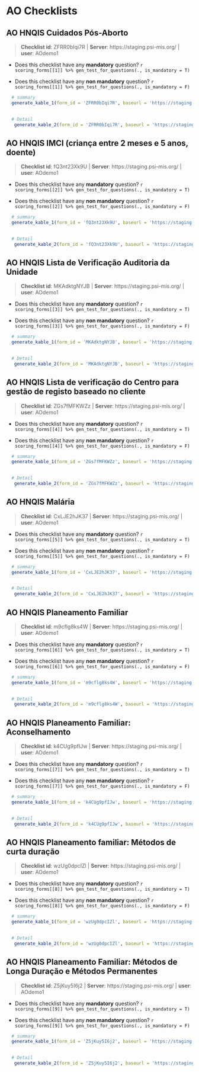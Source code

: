# AO Checklists {#AO}


## AO HNQIS Cuidados Pós-Aborto 

    
>__Checklist id__: ZFRR0bIqi7R   | __Server__: https://staging.psi-mis.org/ | __user__: AOdemo1 


    
- Does this checklist have any __mandatory__ question? `r scoring_forms[[1]] %>% gen_test_for_questions(., is_mandatory = T)`
    
- Does this checklist have any __non mandatory__ question? `r scoring_forms[[1]] %>% gen_test_for_questions(., is_mandatory = F)`

```r

  # summary
  generate_kable_1(form_id = 'ZFRR0bIqi7R', baseurl = 'https://staging.psi-mis.org/')
  

  # Detail
   generate_kable_2(form_id = 'ZFRR0bIqi7R', baseurl = 'https://staging.psi-mis.org/', ignore_text = T, ignore_parent = T, ignore_real_or_simulated = T)


```

## AO HNQIS IMCI (criança entre 2 meses e 5 anos, doente) 

    
>__Checklist id__: fQ3nt23Xk9U   | __Server__: https://staging.psi-mis.org/ | __user__: AOdemo1 


    
- Does this checklist have any __mandatory__ question? `r scoring_forms[[2]] %>% gen_test_for_questions(., is_mandatory = T)`
    
- Does this checklist have any __non mandatory__ question? `r scoring_forms[[2]] %>% gen_test_for_questions(., is_mandatory = F)`

```r

  # summary
  generate_kable_1(form_id = 'fQ3nt23Xk9U', baseurl = 'https://staging.psi-mis.org/')
  

  # Detail
   generate_kable_2(form_id = 'fQ3nt23Xk9U', baseurl = 'https://staging.psi-mis.org/', ignore_text = T, ignore_parent = T, ignore_real_or_simulated = T)


```

## AO HNQIS Lista de Verificação Auditoria da Unidade 

    
>__Checklist id__: MKAdktgNYJB   | __Server__: https://staging.psi-mis.org/ | __user__: AOdemo1 


    
- Does this checklist have any __mandatory__ question? `r scoring_forms[[3]] %>% gen_test_for_questions(., is_mandatory = T)`
    
- Does this checklist have any __non mandatory__ question? `r scoring_forms[[3]] %>% gen_test_for_questions(., is_mandatory = F)`

```r

  # summary
  generate_kable_1(form_id = 'MKAdktgNYJB', baseurl = 'https://staging.psi-mis.org/')
  

  # Detail
   generate_kable_2(form_id = 'MKAdktgNYJB', baseurl = 'https://staging.psi-mis.org/', ignore_text = T, ignore_parent = T, ignore_real_or_simulated = T)


```

## AO HNQIS Lista de verificação do Centro para gestão de registo baseado no cliente 

    
>__Checklist id__: ZGs7fMFKWZz   | __Server__: https://staging.psi-mis.org/ | __user__: AOdemo1 


    
- Does this checklist have any __mandatory__ question? `r scoring_forms[[4]] %>% gen_test_for_questions(., is_mandatory = T)`
    
- Does this checklist have any __non mandatory__ question? `r scoring_forms[[4]] %>% gen_test_for_questions(., is_mandatory = F)`

```r

  # summary
  generate_kable_1(form_id = 'ZGs7fMFKWZz', baseurl = 'https://staging.psi-mis.org/')
  

  # Detail
   generate_kable_2(form_id = 'ZGs7fMFKWZz', baseurl = 'https://staging.psi-mis.org/', ignore_text = T, ignore_parent = T, ignore_real_or_simulated = T)


```

## AO HNQIS Malária 

    
>__Checklist id__: CxLJE2hJK37   | __Server__: https://staging.psi-mis.org/ | __user__: AOdemo1 


    
- Does this checklist have any __mandatory__ question? `r scoring_forms[[5]] %>% gen_test_for_questions(., is_mandatory = T)`
    
- Does this checklist have any __non mandatory__ question? `r scoring_forms[[5]] %>% gen_test_for_questions(., is_mandatory = F)`

```r

  # summary
  generate_kable_1(form_id = 'CxLJE2hJK37', baseurl = 'https://staging.psi-mis.org/')
  

  # Detail
   generate_kable_2(form_id = 'CxLJE2hJK37', baseurl = 'https://staging.psi-mis.org/', ignore_text = T, ignore_parent = T, ignore_real_or_simulated = T)


```

## AO HNQIS Planeamento Familiar 

    
>__Checklist id__: m9cflg8ks4W   | __Server__: https://staging.psi-mis.org/ | __user__: AOdemo1 


    
- Does this checklist have any __mandatory__ question? `r scoring_forms[[6]] %>% gen_test_for_questions(., is_mandatory = T)`
    
- Does this checklist have any __non mandatory__ question? `r scoring_forms[[6]] %>% gen_test_for_questions(., is_mandatory = F)`

```r

  # summary
  generate_kable_1(form_id = 'm9cflg8ks4W', baseurl = 'https://staging.psi-mis.org/')
  

  # Detail
   generate_kable_2(form_id = 'm9cflg8ks4W', baseurl = 'https://staging.psi-mis.org/', ignore_text = T, ignore_parent = T, ignore_real_or_simulated = T)


```

## AO HNQIS Planeamento Familiar: Aconselhamento 

    
>__Checklist id__: k4CUg9pfIJw   | __Server__: https://staging.psi-mis.org/ | __user__: AOdemo1 


    
- Does this checklist have any __mandatory__ question? `r scoring_forms[[7]] %>% gen_test_for_questions(., is_mandatory = T)`
    
- Does this checklist have any __non mandatory__ question? `r scoring_forms[[7]] %>% gen_test_for_questions(., is_mandatory = F)`

```r

  # summary
  generate_kable_1(form_id = 'k4CUg9pfIJw', baseurl = 'https://staging.psi-mis.org/')
  

  # Detail
   generate_kable_2(form_id = 'k4CUg9pfIJw', baseurl = 'https://staging.psi-mis.org/', ignore_text = T, ignore_parent = T, ignore_real_or_simulated = T)


```

## AO HNQIS Planeamento familiar: Métodos de curta duração 

    
>__Checklist id__: wzUg0dpcIZl   | __Server__: https://staging.psi-mis.org/ | __user__: AOdemo1 


    
- Does this checklist have any __mandatory__ question? `r scoring_forms[[8]] %>% gen_test_for_questions(., is_mandatory = T)`
    
- Does this checklist have any __non mandatory__ question? `r scoring_forms[[8]] %>% gen_test_for_questions(., is_mandatory = F)`

```r

  # summary
  generate_kable_1(form_id = 'wzUg0dpcIZl', baseurl = 'https://staging.psi-mis.org/')
  

  # Detail
   generate_kable_2(form_id = 'wzUg0dpcIZl', baseurl = 'https://staging.psi-mis.org/', ignore_text = T, ignore_parent = T, ignore_real_or_simulated = T)


```

## AO HNQIS Planeamento Familiar: Métodos de Longa Duração e Métodos Permanentes 

    
>__Checklist id__: Z5jKuy5I6j2   | __Server__: https://staging.psi-mis.org/ | __user__: AOdemo1 


    
- Does this checklist have any __mandatory__ question? `r scoring_forms[[9]] %>% gen_test_for_questions(., is_mandatory = T)`
    
- Does this checklist have any __non mandatory__ question? `r scoring_forms[[9]] %>% gen_test_for_questions(., is_mandatory = F)`

```r

  # summary
  generate_kable_1(form_id = 'Z5jKuy5I6j2', baseurl = 'https://staging.psi-mis.org/')
  

  # Detail
   generate_kable_2(form_id = 'Z5jKuy5I6j2', baseurl = 'https://staging.psi-mis.org/', ignore_text = T, ignore_parent = T, ignore_real_or_simulated = T)


```
